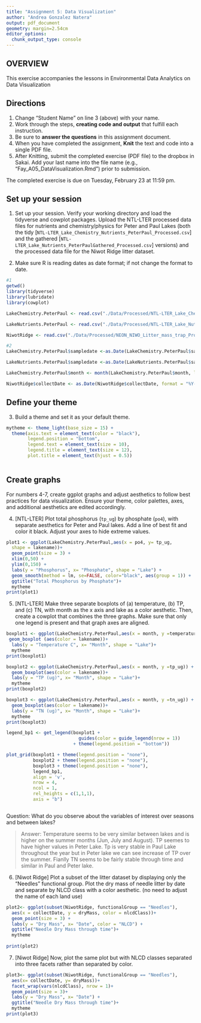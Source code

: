 ```yaml
---
title: "Assignment 5: Data Visualization"
author: "Andrea Gonzalez Natera"
output: pdf_document
geometry: margin=2.54cm
editor_options: 
  chunk_output_type: console
---
```


## OVERVIEW

This exercise accompanies the lessons in Environmental Data Analytics on Data Visualization 

## Directions
1. Change "Student Name" on line 3 (above) with your name.
2. Work through the steps, **creating code and output** that fulfill each instruction.
3. Be sure to **answer the questions** in this assignment document.
4. When you have completed the assignment, **Knit** the text and code into a single PDF file.
5. After Knitting, submit the completed exercise (PDF file) to the dropbox in Sakai. Add your last name into the file name (e.g., "Fay_A05_DataVisualization.Rmd") prior to submission.

The completed exercise is due on Tuesday, February 23 at 11:59 pm.



## Set up your session 
1. Set up your session. Verify your working directory and load the tidyverse 
and cowplot packages. Upload the NTL-LTER processed data files for nutrients 
and chemistry/physics for Peter and Paul Lakes (both the tidy 
[`NTL-LTER_Lake_Chemistry_Nutrients_PeterPaul_Processed.csv`] and the gathered
[`NTL-LTER_Lake_Nutrients_PeterPaulGathered_Processed.csv`] versions) and 
the processed data file for the Niwot Ridge litter dataset. 

2. Make sure R is reading dates as date format; if not change the format to date.

```r
#1 
getwd()
library(tidyverse)
library(lubridate)
library(cowplot)

LakeChemistry.PeterPaul <- read.csv("./Data/Processed/NTL-LTER_Lake_Chemistry_Nutrients_PeterPaul_Processed.csv", stringsAsFactors = TRUE)

LakeNutrients.PeterPaul <- read.csv("./Data/Processed/NTL-LTER_Lake_Nutrients_PeterPaulGathered_Processed.csv", stringsAsFactors = TRUE)

NiwotRidge <- read.csv("./Data/Processed/NEON_NIWO_Litter_mass_trap_Processed.csv", stringsAsFactors = TRUE) 

#2 
LakeChemistry.PeterPaul$sampledate <-as.Date(LakeChemistry.PeterPaul$sampledate, format = "%Y-%m-%d")

LakeNutrients.PeterPaul$sampledate <-as.Date(LakeNutrients.PeterPaul$sampledate, format = "%Y-%m-%d")

LakeChemistry.PeterPaul$month <- month(LakeChemistry.PeterPaul$month, label = TRUE)

NiwotRidge$collectDate <- as.Date(NiwotRidge$collectDate, format = "%Y-%m-%d")
```
## Define your theme
3. Build a theme and set it as your default theme.

```r
mytheme <- theme_light(base_size = 15) +
  theme(axis.text = element_text(color = "black"),
        legend.position = "bottom",
        legend.text = element_text(size = 10), 
        legend.title = element_text(size = 12),
        plot.title = element_text(hjust = 0.5))
        

```

## Create graphs
For numbers 4-7, create ggplot graphs and adjust aesthetics to follow best practices for data visualization. Ensure your theme, color palettes, axes, and additional aesthetics are edited accordingly.

4. [NTL-LTER] Plot total phosphorus (`tp_ug`) by phosphate (`po4`), with separate aesthetics for Peter and Paul lakes. Add a line of best fit and color it black. Adjust your axes to hide extreme values.

```r

plot1 <- ggplot(LakeChemistry.PeterPaul,aes(x = po4, y= tp_ug,
  shape = lakename))+
  geom_point(size = 3) +
  xlim(0,50) +
  ylim(0,150) +
  labs(y = "Phosphorus", x= "Phosphate", shape = "Lake") +
  geom_smooth(method = lm, se=FALSE, color="black", aes(group = 1)) +
  ggtitle("Total Phosphorus by Phosphate")+
  mytheme
print(plot1)
```


5. [NTL-LTER] Make three separate boxplots of (a) temperature, (b) TP, and (c) TN, with month as the x axis and lake as a color aesthetic. Then, create a cowplot that combines the three graphs. Make sure that only one legend is present and that graph axes are aligned.

```r
boxplot1 <- ggplot(LakeChemistry.PeterPaul,aes(x = month, y =temperature_C)) +
 geom_boxplot (aes(color = lakename))+
  labs(y = "Temperature C", x= "Month", shape = "Lake")+
  mytheme
print(boxplot1)

boxplot2 <- ggplot(LakeChemistry.PeterPaul,aes(x = month, y =tp_ug)) +
  geom_boxplot(aes(color = lakename))+
  labs(y = "TP (ug)", x= "Month", shape = "Lake")+
  mytheme
print(boxplot2)

boxplot3 <- ggplot(LakeChemistry.PeterPaul,aes(x = month, y =tn_ug)) +
  geom_boxplot(aes(color = lakename))+
  labs(y = "TN (ug)", x= "Month", shape = "Lake")+
  mytheme
print(boxplot3)

legend_bp1 <- get_legend(boxplot1 +
                           guides(color = guide_legend(nrow = 1))
                         + theme(legend.position = "bottom"))

plot_grid(boxplot1 + theme(legend.position = "none"), 
          boxplot2 + theme(legend.position = "none"),
          boxplot3 + theme(legend.position = "none"),
          legend_bp1,
          align = 'v',
          nrow = 4,
          ncol = 1,
          rel_heights = c(1,1,1),
          axis = "b")



```

Question: What do you observe about the variables of interest over seasons and between lakes? 

> Answer: Temperature seems to be very similar between lakes and is higher on the summer months (Jun, July and August). TP seemes to have higher values in Peter Lake. Tp is very stable in Paul Lake throughout the year but in Peter lake we can see increase of TP over the summer. Fianlly TN seems to be fairly stable through time and similar in Paul and Peter lake. 

6. [Niwot Ridge] Plot a subset of the litter dataset by displaying only the "Needles" functional group. Plot the dry mass of needle litter by date and separate by NLCD class with a color aesthetic. (no need to adjust the name of each land use)
```r
plot2<- ggplot(subset(NiwotRidge, functionalGroup == "Needles"),
  aes(x = collectDate, y = dryMass, color = nlcdClass))+
  geom_point(size = 3) +
  labs(y = "Dry Mass", x= "Date", color = "NLCD") +
  ggtitle("Needle Dry Mass through time")+
  mytheme
                
print(plot2)
```

7. [Niwot Ridge] Now, plot the same plot but with NLCD classes separated into three facets rather than separated by color. 

```r
plot3<- ggplot(subset(NiwotRidge, functionalGroup == "Needles"),
  aes(x= collectDate, y= dryMass))+
  facet_wrap(vars(nlcdClass), nrow = 1)+
  geom_point(size = 3)+
  labs(y = "Dry Mass", x= "Date") +
  ggtitle("Needle Dry Mass through time")+
  mytheme
print(plot3)
  
  
```

